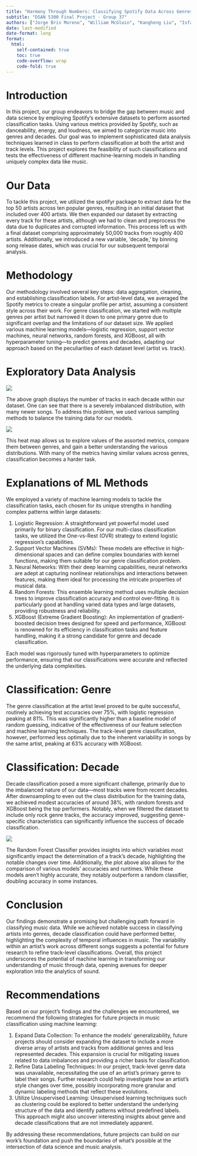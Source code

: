 ```yaml
---
title: "Harmony Through Numbers: Classifying Spotify Data Across Genres and Decades "
subtitle: "DSAN 5300 Final Project - Group 37"
authors: ["Jorge Bris Moreno", "William McGloin", "Kangheng Liu", "Isfar Baset"]
date: last-modified
date-format: long
format:
  html:
    self-contained: true
    toc: true
    code-overflow: wrap
    code-fold: true
---
```


# Introduction
In this project, our group endeavors to bridge the gap between music and data science by employing Spotify's extensive datasets to perform assorted classification tasks. Using various metrics provided by Spotify, such as danceability, energy, and loudness, we aimed to categorize music into genres and decades. Our goal was to implement sophisticated data analysis techniques learned in class to perform classification at both the artist and track levels. This project explores the feasibility of such classifications and tests the effectiveness of different machine-learning models in handling uniquely complex data like music.

# Our Data
To tackle this project, we utilized the spotifyr package to extract data for the top 50 artists across ten popular genres, resulting in an initial dataset that included over 400 artists. We then expanded our dataset by extracting every track for these artists, although we had to clean and preprocess the data due to duplicates and corrupted information. This process left us with a final dataset comprising approximately 50,000 tracks from roughly 400 artists. Additionally, we introduced a new variable, 'decade,' by binning song release dates, which was crucial for our subsequent temporal analysis.

# Methodology
Our methodology involved several key steps: data aggregation, cleaning, and establishing classification labels. For artist-level data, we averaged the Spotify metrics to create a singular profile per artist, assuming a consistent style across their work. For genre classification, we started with multiple genres per artist but narrowed it down to one primary genre due to significant overlap and the limitations of our dataset size. We applied various machine learning models—logistic regression, support vector machines, neural networks, random forests, and XGBoost, all with hyperparameter tuning—to predict genres and decades, adapting our approach based on the peculiarities of each dataset level (artist vs. track).

# Exploratory Data Analysis
![](../images/decade_distribution.png)

The above graph displays the number of tracks in each decade within our dataset. One can see that there is a severely imbalanced distribution, with many newer songs. To address this problem, we used various sampling methods to balance the training data for our models.

![](../images/heatmap_transparent.png)

This heat map allows us to explore values of the assorted metrics, compare them between genres, and gain a better understanding the various distributions. With many of the metrics having similar values across genres, classification becomes a harder task. 


# Explanations of ML Methods
We employed a variety of machine learning models to tackle the classification tasks, each chosen for its unique strengths in handling complex patterns within large datasets:

1.	Logistic Regression: A straightforward yet powerful model used primarily for binary classification. For our multi-class classification tasks, we utilized the One-vs-Rest (OVR) strategy to extend logistic regression's capabilities.
2.	Support Vector Machines (SVMs): These models are effective in high-dimensional spaces and can define complex boundaries with kernel functions, making them suitable for our genre classification problem.
3.	Neural Networks: With their deep learning capabilities, neural networks are adept at capturing nonlinear relationships and interactions between features, making them ideal for processing the intricate properties of musical data.
4.	Random Forests: This ensemble learning method uses multiple decision trees to improve classification accuracy and control over-fitting. It is particularly good at handling varied data types and large datasets, providing robustness and reliability.
5.	XGBoost (Extreme Gradient Boosting): An implementation of gradient-boosted decision trees designed for speed and performance, XGBoost is renowned for its efficiency in classification tasks and feature handling, making it a strong candidate for genre and decade classification.

Each model was rigorously tuned with hyperparameters to optimize performance, ensuring that our classifications were accurate and reflected the underlying data complexities.

# Classification: Genre
The genre classification at the artist level proved to be quite successful, routinely achieving test accuracies over 75%, with logistic regression peaking at 81%. This was significantly higher than a baseline model of random guessing, indicative of the effectiveness of our feature selection and machine learning techniques. The track-level genre classification, however, performed less optimally due to the inherent variability in songs by the same artist, peaking at 63% accuracy with XGBoost.

# Classification: Decade
Decade classification posed a more significant challenge, primarily due to the imbalanced nature of our data—most tracks were from recent decades. After downsampling to even out the class distribution for the training data, we achieved modest accuracies of around 38%, with random forests and XGBoost being the top performers. Notably, when we filtered the dataset to include only rock genre tracks, the accuracy improved, suggesting genre-specific characteristics can significantly influence the success of decade classification.

![](../images/decade_feature_importance.png)

The Random Forest Classifier provides insights into which variables most significantly impact the determination of a track's decade, highlighting the notable changes over time. Additionally, the plot above also allows for the comparison of various models' accuracies and runtimes. While these models aren't highly accurate, they notably outperform a random classifier, doubling accuracy in some instances.

# Conclusion
Our findings demonstrate a promising but challenging path forward in classifying music data. While we achieved notable success in classifying artists into genres, decade classification could have performed better, highlighting the complexity of temporal influences in music. The variability within an artist's work across different songs suggests a potential for future research to refine track-level classifications. Overall, this project underscores the potential of machine learning in transforming our understanding of music through data, opening avenues for deeper exploration into the analytics of sound.

# Recommendations
Based on our project's findings and the challenges we encountered, we recommend the following strategies for future projects in music classification using machine learning:

1.	Expand Data Collection: To enhance the models' generalizability, future projects should consider expanding the dataset to include a more diverse array of artists and tracks from additional genres and less represented decades. This expansion is crucial for mitigating issues related to data imbalances and providing a richer basis for classification.
2.	Refine Data Labeling Techniques: In our project, track-level genre data was unavailable, necessitating the use of an artist's primary genre to label their songs. Further research could help investigate how an artist's style changes over time, possibly incorporating more granular and dynamic labeling methods that reflect these evolutions.
3.	Utilize Unsupervised Learning: Unsupervised learning techniques such as clustering could be explored to better understand the underlying structure of the data and identify patterns without predefined labels. This approach might also uncover interesting insights about genre and decade classifications that are not immediately apparent.

By addressing these recommendations, future projects can build on our work's foundation and push the boundaries of what's possible at the intersection of data science and music analysis.
